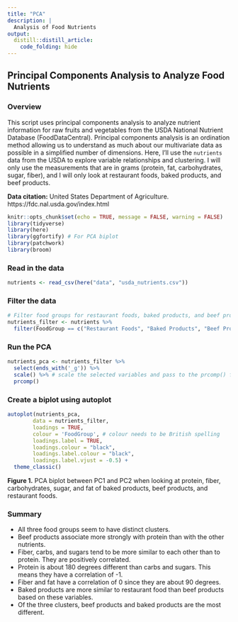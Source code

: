 ```yaml
---
title: "PCA"
description: |
  Analysis of Food Nutrients
output: 
  distill::distill_article:
    code_folding: hide
---
```


## Principal Components Analysis to Analyze Food Nutrients

### Overview
This script uses principal components analysis to analyze nutrient information for raw fruits and vegetables from the USDA National Nutrient Database (FoodDataCentral). Principal components analysis is an ordination method allowing us to understand as much about our multivariate data as possible in a simplified number of dimensions. Here, I'll use the `nutrients` data from the USDA to explore variable relationships and clustering. I will only use the measurements that are in grams (protein, fat, carbohydrates, sugar, fiber), and I will only look at restaurant foods, baked products, and beef products.

**Data citation:** United States Department of Agriculture. https://fdc.nal.usda.gov/index.html

```r
knitr::opts_chunk$set(echo = TRUE, message = FALSE, warning = FALSE)
library(tidyverse)
library(here)
library(ggfortify) # For PCA biplot
library(patchwork)
library(broom)
```

### Read in the data
```r
nutrients <- read_csv(here("data", "usda_nutrients.csv"))
```

### Filter the data
```r
# Filter food groups for restaurant foods, baked products, and beef products.
nutrients_filter <- nutrients %>% 
  filter(FoodGroup == c("Restaurant Foods", "Baked Products", "Beef Products"))
```

### Run the PCA
```r
nutrients_pca <- nutrients_filter %>% 
  select(ends_with('_g')) %>% 
  scale() %>% # scale the selected variables and pass to the prcomp() function
  prcomp()
```

### Create a biplot using autoplot
```r
autoplot(nutrients_pca,
     	data = nutrients_filter,
     	loadings = TRUE,
     	colour = 'FoodGroup', # colour needs to be British spelling
     	loadings.label = TRUE,
     	loadings.colour = "black",
     	loadings.label.colour = "black",
     	loadings.label.vjust = -0.5) +
  theme_classic()
```

**Figure 1.** PCA biplot between PC1 and PC2 when looking at protein, fiber, carbohydrates, sugar, and fat of baked products, beef products, and restaurant foods. 

### Summary
- All three food groups seem to have distinct clusters.
- Beef products associate more strongly with protein than with the other nutrients. 
- Fiber, carbs, and sugars tend to be more similar to each other than to protein. They are positively correlated.
- Protein is about 180 degrees different than carbs and sugars. This means they have a correlation of -1.
- Fiber and fat have a correlation of 0 since they are about 90 degrees.
- Baked products are more similar to restaurant food than beef products based on these variables.
- Of the three clusters, beef products and baked products are the most different.